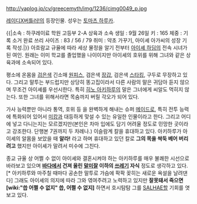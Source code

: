 http://yaplog.jp/cv/greecemyth/img/1236/cimg0049_p.jpg

[[레이디X버틀러!]]의 등장인물. 성우는 [[토마츠 하루카]].

{{|소속 : 하쿠레이료 학원 고등부 2-A 상육과 소속
생일 : 9월 26일
키 : 165
체중 : 기록 소거 완료
쓰리 사이즈 : 83 / 56 / 79
취미 : 약초 가꾸기, 아이셰 아가씨의 성장 기록 작성.|}}
아흐람교 규율에 따라 세상 물정을 알기 전부터 [[아이셰 하딤]]의 전속 시녀가 된 여인. 원래는 이미 학교를 졸업했을 나이이지만 아이셰의 호위를 위해 그녀와 같은 상육과에 소속되어 있다. 

평소에 온몸을 [[검은색]] 긴소매 [[원피스]], 검은색 [[장갑]], 검은색 [[스타킹]], 구두로 무장하고 있다. 그리고 말투는 부드럽지만 상당히 똥고집이라서 다른 사람의 말은 귀담아 듣지 않으며 무조건 아이셰를 우선시한다. 특히 [[히노 아키하루]]의 말은 그녀에게 씨알도 먹히지 않는다. 또한 그녀를 위해서라면 목숨까지 버릴 각오가 되어 있다. 

가사 능력뿐만 아니라 통역, 호위 등 을 완벽하게 해내는 슈퍼 [[메이드]]로, 특히 전투 능력에 특화되어 있어서 [[미캉]]과 대등하게 맞설 수 있는 유일한 인물이라고 한다. 그리고 어디에 넣고 다니는지는 모르겠지만(본인은 차마 입에도 담기 어려울 정도로 민망한 곳이라고 강조한다. 단행본 7권까지 두 차례나.) 이슬람계 칼을 휴대하고 있다. 아키하루가 아이셰의 알몸을 보았을 때 '''알라!''' 라고 하며 휴대하고 있던 칼로 '''그의 목을 싹둑 베어 버리려고''' 했지만 아이셰가 말려서 미수에 그친다.

종교 규율 상 어쩔 수 없이 아이셰와 결혼시켜야 하는 아키하루를 매우 불쾌한 시선으로 바라보고 있으며 '''[[바다]]에서 건져 올린 [[말미잘]] 이하의 [[쓰레기]] 자식''' 정도로 생각하고 있다.[* 아키하루와 마주칠 때마다 공손한 말투로 가슴에 팍팍 꽂히는 새로운 욕설을 날려댄다] 그래도 아이셰의 의지에 따라 그와 엮여주려고 노력하고 있지만 '''잘못돼서 죽으면 [wiki:"씁 어쩔 수 없지" 씁, 어쩔 수 없지]''' 하면서 호시탐탐 그를 [[SALHAE]]할 기회를 엿보고 있다.
